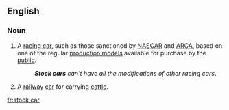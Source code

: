 ==English==
{{wikipedia|stock car}}

===Noun===
{{en-noun|head=[[stock]] [[car]]}}

# A [[racing car]], such as those sanctioned by [[NASCAR]] and [[ARCA]], based on one of the regular [[production model]]s available for purchase by the [[public]].
#: '''''Stock cars''' can't have all the modifications of other racing cars''.
# A [[railway]] [[car]] for carrying [[cattle]].

[[fr:stock car]]